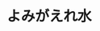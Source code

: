﻿---
title: "よみがえれ水"
category: "工学"
vol: "82"
interviewee: "安岡・竹内"
url: ""
tags: []
pdf: "82-3-yasuoka-takeuchi.pdf"
facephoto: ""
career: ""
preface: "安岡・竹内研究室では、水中プラズマを用いて水を再利用する研究が行われている。本稿ではまず、水中プラズマとはどのようなものなのか説明する。そして、水を取り巻くさまざまな問題を通して、なぜ水の再利用が必要なのか、また、なぜ水中プラズマが有用なのかを述べる。最後に先生は水の再利用をどのようにして果たそうとしているのかを紹介していく。"
---
